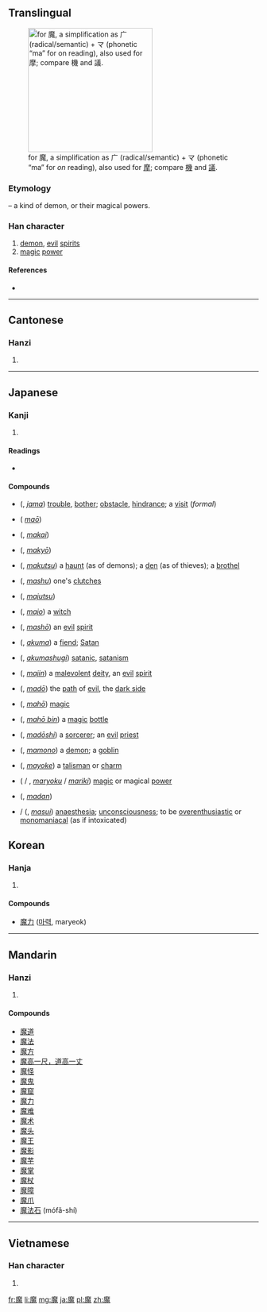 ==Translingual==
[[File:RYAKUJI ma.png|thumb|right|250px|{{w|Ryakuji}} for 魔, a {{w|phono-semantic}} simplification as 广 (radical/semantic) + マ (phonetic “ma” for ''on'' reading), also used for [[摩#Japanese|摩]]; compare [[機#Japanese|機]] and [[議#Japanese|議]].]]

===Etymology===
{{Han compound|麻|鬼|t2=demon|ls=psc|c1=p|c2=s}} – a kind of demon, or their magical powers.

===Han character===
{{Han char|rn=194|rad=鬼|as=11|sn=21|four=0021<sub>3</sub>|canj=戈金竹山戈 (ICHUI), 戈木竹山戈 (IDHUI)}}

# [[demon]], [[evil]] [[spirits]]
# [[magic]] [[power]]

====References====
* {{Han ref|kx=1462.670|dkj=45906|dj=1997.020|hdz=74436.110|uh=9B54|ud=39764|bh=C55D|bd=50525}}

----

==Cantonese==

===Hanzi===
{{yue-hanzi|jyut=|y=mo1}}

# {{defn|lang=yue|sort=鬼11}}

----

==Japanese==
===Kanji===
{{ja-kanji|grade=c|rs=鬼11}}

# {{defn|lang=ja|sort=鬼11}}

====Readings====
* {{ja-readings
| on=<!--
-->[[ま]] (''[[ma]]'')
| kun=<!--
-->
}}

====Compounds====
{{top3}}
* {{l|ja|邪魔}} ({{l|ja|じゃま}}, ''[[jama]]'') [[trouble]], [[bother]]; [[obstacle]], [[hindrance]]; a [[visit]] (''formal'')
* {{l|ja|魔王}} ({{l|ja|まおう}} ''[[maō]]'')
* {{l|ja|魔界}} ({{l|ja|まかい}}, ''[[makai]]'')
* {{l|ja|魔境}} ({{l|ja|まきょう}}, ''[[makyō]]'')
* {{l|ja|魔窟}} ({{l|ja|魔窟}}, ''[[makutsu]]'') a [[haunt]] (as of demons); a [[den]] (as of thieves); a [[brothel]]
* {{l|ja|魔手}} ({{l|ja|ましゅ}}, ''[[mashu]]'') one's [[clutches]]
* {{l|ja|魔術}} ({{l|ja|まじゅつ}}, ''[[majutsu]]'')
* {{l|ja|魔女}} ({{l|ja|まじょ}}, ''[[majo]]'') a [[witch]]
{{mid3}}
* {{l|ja|魔性}} ({{l|ja|ましょう}}, ''[[mashō]]'') an [[evil]] [[spirit]]
* {{l|ja|悪魔}} ({{l|ja|あくま}}, ''[[akuma]]'') a [[fiend]]; [[Satan]]
* {{l|ja|悪魔主義}} ({{l|ja|あくましゅぎ}}, ''[[akumashugi]]'') [[satanic]], [[satanism]]
* {{l|ja|魔神}} ({{l|ja|まじん}}, ''[[majin]]'') a [[malevolent]] [[deity]], an [[evil]] [[spirit]]
* {{l|ja|魔道}} ({{l|ja|まどう}}, ''[[madō]]'') the [[path]] of [[evil]], the [[dark side]]
* {{l|ja|魔法}} ({{l|ja|まほう}}, ''[[mahō]]'') [[magic]]
* {{l|ja|魔法瓶}} ({{l|ja|まほうびん}}, ''[[mahō bin]]'') a [[magic]] [[bottle]]
{{mid3}}
* {{l|ja|魔導師}} ({{l|ja|まどうし}}, ''[[madōshi]]'') a [[sorcerer]]; an [[evil]] [[priest]]
* {{l|ja|魔物}} ({{l|ja|まもの}}, ''[[mamono]]'') a [[demon]]; a [[goblin]]
* {{l|ja|魔除け}} ({{l|ja|まよけ}}, ''[[mayoke]]'') a [[talisman]] or [[charm]]
* {{l|ja|魔力}} ({{l|ja|まりょく}} / {{l|ja|まりき}}, ''[[maryoku]]'' / ''[[mariki]]'') [[magic]] or magical [[power]]
* {{l|ja|魔弾}} ({{l|ja|まだん}}, ''[[madan]]'')
* {{l|ja|魔酔}} / {{l|ja|魔睡}} ({{l|ja|ますい}}, ''[[masui]]'') [[anaesthesia]]; [[unconsciousness]]; to be [[overenthusiastic]] or [[monomaniacal]] (as if intoxicated)
{{bottom}}

==Korean==

===Hanja===
{{ko-hanja|hangeul=마|eumhun=|rv=ma|mr=ma|y=ma}}

# {{defn|lang=ko|sort=鬼11}}

====Compounds====
* [[魔力]] ([[마력]], maryeok)

----

==Mandarin==

===Hanzi===
{{cmn-hanzi|pin=[[mó]] ([[mo2]])|wg=mo<sup>2</sup>}}

# {{defn|lang=cmn|sort=鬼11}}

====Compounds====
* [[魔道]]
* [[魔法]]
* [[魔方]]
* [[魔高一尺，道高一丈]]
* [[魔怪]]
* [[魔鬼]]
* [[魔窟]]
* [[魔力]]
* [[魔难]]
* [[魔术]]
* [[魔头]]
* [[魔王]]
* [[魔影]]
* [[魔芋]]
* [[魔掌]]
* [[魔杖]]
* [[魔障]]
* [[魔爪]]
* [[魔法石]] (mófǎ-shí)

----

==Vietnamese==

===Han character===
{{vi-hantu|[[ma]]|rs=鬼11}}

# {{defn|lang=vi|sort=鬼11}}

[[fr:魔]]
[[li:魔]]
[[mg:魔]]
[[ja:魔]]
[[pl:魔]]
[[zh:魔]]